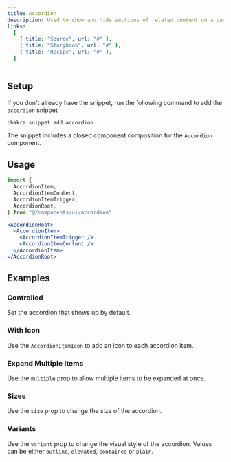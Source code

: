 ```yaml
---
title: Accordion
description: Used to show and hide sections of related content on a page
links:
  [
    { title: "Source", url: "#" },
    { title: "Storybook", url: "#" },
    { title: "Recipe", url: "#" },
  ]
---
```


<ExampleTabs name="accordion-basic" />

## Setup

If you don't already have the snippet, run the following command to add the
`accordion` snippet

```sh
chakra snippet add accordion
```

The snippet includes a closed component composition for the `Accordion`
component.

## Usage

```jsx
import {
  AccordionItem,
  AccordionItemContent,
  AccordionItemTrigger,
  AccordionRoot,
} from "@/components/ui/accordion"
```

```jsx
<AccordionRoot>
  <AccordionItem>
    <AccordionItemTrigger />
    <AccordionItemContent />
  </AccordionItem>
</AccordionRoot>
```

## Examples

### Controlled

Set the accordion that shows up by default.

<ExampleTabs name="accordion-controlled" />

### With Icon

Use the `AccordionItemIcon` to add an icon to each accordion item.

<ExampleTabs name="accordion-with-icon" />

### Expand Multiple Items

Use the `multiple` prop to allow multiple items to be expanded at once.

<ExampleTabs name="accordion-with-multiple" />

### Sizes

Use the `size` prop to change the size of the accordion.

<ExampleTabs name="accordion-sizes" />

### Variants

Use the `variant` prop to change the visual style of the accordion. Values can
be either `outline`, `elevated`, `contained` or `plain`.

<ExampleTabs name="accordion-variants" />
